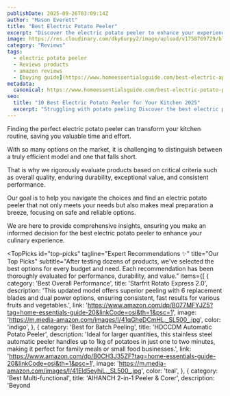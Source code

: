 ```yaml
---
publishDate: 2025-09-26T03:09:14Z
author: "Mason Everett"
title: "Best Electric Potato Peeler"
excerpt: "Discover the electric potato peeler to enhance your experience. Find top solutions based on thorough testing and reviews."
image: https://res.cloudinary.com/dky6urpy2/image/upload/v1758769729/blog_image_1758769729_iirlga.webp
category: "Reviews"
tags:
  - electric potato peeler
  - Reviews products
  - amazon reviews
  - [buying guide](https://www.homeessentialsguide.com/best-electric-apple-peeler)
metadata:
  canonical: https://www.homeessentialsguide.com/best-electric-potato-peeler
seo:
  title: "10 Best Electric Potato Peeler for Your Kitchen 2025"
  excerpt: "Struggling with potato peeling Discover the best electric potato peelers for your kitchen. We reviewed top models to help you find the perfect one for effortless meal prep."
---
```



<p>Finding the perfect electric potato peeler can transform your kitchen routine, saving you valuable time and effort.</p>
<p>With so many options on the market, it is challenging to distinguish between a truly efficient model and one that falls short.</p>
<p>That is why we rigorously evaluate products based on critical criteria such as overall quality, enduring durability, exceptional value, and consistent performance.</p>
<p>Our goal is to help you navigate the choices and find an electric potato peeler that not only meets your needs but also makes meal preparation a breeze, focusing on safe and reliable options.</p>
<p>We are here to provide comprehensive insights, ensuring you make an informed decision for the best electric potato peeler to enhance your culinary experience.</p>

<TopPicks
  id="top-picks"
  tagline="Expert Recommendations ✨"
  title="Our Top Picks"
  subtitle="After testing dozens of products, we've selected the best options for every budget and need. Each recommendation has been thoroughly evaluated for performance, durability, and value."
  items={[
    {
      category: 'Best Overall Performance',
      title: 'Starfrit Rotato Express 2.0',
      description: 'This updated model offers superior peeling with 6 replacement blades and dual power options, ensuring consistent, fast results for various fruits and vegetables.',
      link: 'https://www.amazon.com/dp/B077MFYJZ5?tag=home-essentials-guide-20&linkCode=osi&th=1&psc=1',
      image: 'https://m.media-amazon.com/images/I/41qGheDCmHL._SL500_.jpg',
      color: 'indigo',
    },
    {
      category: 'Best for Batch Peeling',
      title: 'HDCCDM Automatic Potato Peeler',
      description: 'Ideal for larger quantities, this stainless steel automatic peeler handles up to 1kg of potatoes in just one to two minutes, making it perfect for family meals or small food businesses.',
      link: 'https://www.amazon.com/dp/B0CH3J35ZF?tag=home-essentials-guide-20&linkCode=osi&th=1&psc=1',
      image: 'https://m.media-amazon.com/images/I/41Eld5eyhiL._SL500_.jpg',
      color: 'teal',
    },
    {
      category: 'Best Multi-functional',
      title: 'AIHANCH 2-in-1 Peeler & Corer',
      description: 'Beyond